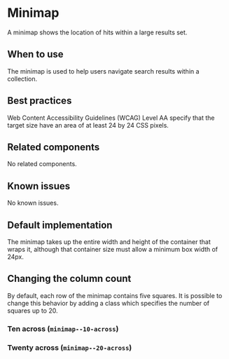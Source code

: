 
<Meta title="Components/Minimap" />

# Minimap

A minimap shows the location of hits within a large results set.

## When to use

The minimap is used to help users navigate search results within a collection.

## Best practices
Web Content Accessibility Guidelines (WCAG) Level AA specify that the target size
have an area of at least 24 by 24 CSS pixels.

## Related components

No related components.

## Known issues

No known issues.

## Default implementation

The minimap takes up the entire width and height of the container that wraps it,
although that container size must allow a minimum box width of 24px.

<Story story={stories.basic} />

## Changing the column count

By default, each row of the minimap contains five squares. It is possible to
change this behavior by adding a class which specifies the number of squares
up to 20.

### Ten across (`minimap--10-across`)

<Story story={stories.tenAcross} />

### Twenty across (`minimap--20-across`)

<Story story={stories.twentyAcross} />
